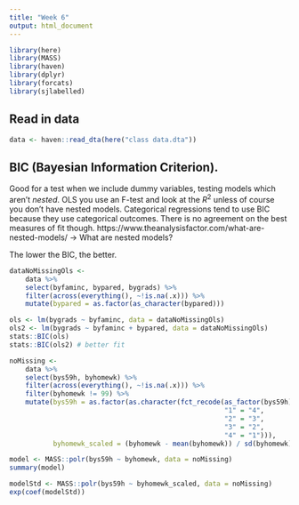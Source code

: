 ```yaml
---
title: "Week 6"
output: html_document
---
```


```r
library(here)
library(MASS)
library(haven)
library(dplyr)
library(forcats)
library(sjlabelled)
```

## Read in data

```r
data <- haven::read_dta(here("class data.dta"))
```

## BIC (Bayesian Information Criterion).

Good for a test when we include dummy variables, testing models which aren't *nested*. OLS you use an F-test and look at the $R^2$ unless of course you don't have nested models. Categorical regressions tend to use BIC because they use categorical outcomes. There is no agreement on the best measures of fit though. https://www.theanalysisfactor.com/what-are-nested-models/ -> What are nested models?

The lower the BIC, the better.

```r
dataNoMissingOls <-
    data %>%
    select(byfaminc, bypared, bygrads) %>%
    filter(across(everything(), ~!is.na(.x))) %>%
    mutate(bypared = as.factor(as_character(bypared)))

ols <- lm(bygrads ~ byfaminc, data = dataNoMissingOls)
ols2 <- lm(bygrads ~ byfaminc + bypared, data = dataNoMissingOls)
stats::BIC(ols)
stats::BIC(ols2) # better fit
```

```r
noMissing <-
    data %>%
    select(bys59h, byhomewk) %>%
    filter(across(everything(), ~!is.na(.x))) %>%
    filter(byhomewk != 99) %>%
    mutate(bys59h = as.factor(as.character(fct_recode(as_factor(bys59h),
                                                      "1" = "4",
                                                      "2" = "3",
                                                      "3" = "2",
                                                      "4" = "1"))),
           byhomewk_scaled = (byhomewk - mean(byhomewk)) / sd(byhomewk))

model <- MASS::polr(bys59h ~ byhomewk, data = noMissing)
summary(model)

modelStd <- MASS::polr(bys59h ~ byhomewk_scaled, data = noMissing)
exp(coef(modelStd))
```
